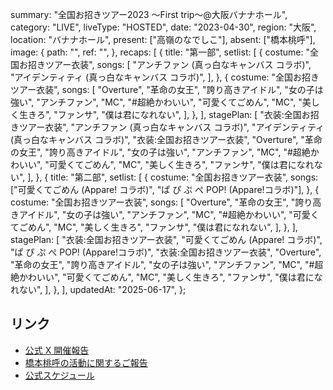   summary: "全国お招きツアー2023 〜First trip〜@大阪バナナホール",
  category: "LIVE",
  liveType: "HOSTED",
  date: "2023-04-30",
  region: "大阪",
  location: "バナナホール",
  present: ["高嶺のなでしこ"],
  absent: ["橋本桃呼"],
  image: {
    path: "",
    ref: "",
  },
  recaps: [
    {
      title: "第一部",
      setlist: [
        {
          costume: "全国お招きツアー衣装",
          songs: [
            "アンチファン (真っ白なキャンバス コラボ)",
            "アイデンティティ (真っ白なキャンバス コラボ)",
          ],
        },
        {
          costume: "全国お招きツアー衣装",
          songs: [
            "Overture",
            "革命の女王",
            "誇り高きアイドル",
            "女の子は強い",
            "アンチファン",
            "MC",
            "#超絶かわいい",
            "可愛くてごめん",
            "MC",
            "美しく生きろ",
            "ファンサ",
            "僕は君になれない",
          ],
        },
      ],
      stagePlan: [
        "衣装:全国お招きツアー衣装",
        "アンチファン (真っ白なキャンバス コラボ)",
        "アイデンティティ (真っ白なキャンバス コラボ)",
        "衣装:全国お招きツアー衣装",
        "Overture",
        "革命の女王",
        "誇り高きアイドル",
        "女の子は強い",
        "アンチファン",
        "MC",
        "#超絶かわいい",
        "可愛くてごめん",
        "MC",
        "美しく生きろ",
        "ファンサ",
        "僕は君になれない",
      ],
    },
    {
      title: "第二部",
      setlist: [
        {
          costume: "全国お招きツアー衣装",
          songs: ["可愛くてごめん (Appare! コラボ)", "ぱ ぴ ぷ ぺ POP! (Appare!コラボ)"],
        },
        {
          costume: "全国お招きツアー衣装",
          songs: [
            "Overture",
            "革命の女王",
            "誇り高きアイドル",
            "女の子は強い",
            "アンチファン",
            "MC",
            "#超絶かわいい",
            "可愛くてごめん",
            "MC",
            "美しく生きろ",
            "ファンサ",
            "僕は君になれない",
          ],
        },
      ],
      stagePlan: [
        "衣装:全国お招きツアー衣装",
        "可愛くてごめん (Appare! コラボ)",
        "ぱ ぴ ぷ ぺ POP! (Appare!コラボ)",
        "衣装:全国お招きツアー衣装",
        "Overture",
        "革命の女王",
        "誇り高きアイドル",
        "女の子は強い",
        "アンチファン",
        "MC",
        "#超絶かわいい",
        "可愛くてごめん",
        "MC",
        "美しく生きろ",
        "ファンサ",
        "僕は君になれない",
      ],
    },
  ],
  updatedAt: "2025-06-17",
};

## リンク

- [公式 X 開催報告](https://x.com/takanenofficial/status/1652651770064310273)
- [橋本桃呼の活動に関するご報告](https://takanenonadeshiko.jp/?p=954)
- [公式スケジュール](https://takanenonadeshiko.jp/?p=749)
